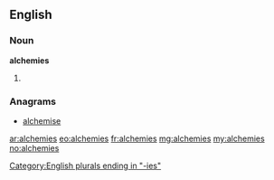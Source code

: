 ==English==

===Noun===
'''alchemies'''

# {{plural of|[[alchemy]]}}

===Anagrams===
* [[alchemise#English|alchemise]]

[[Category:English plurals ending in "-ies"]]

[[ar:alchemies]]
[[eo:alchemies]]
[[fr:alchemies]]
[[mg:alchemies]]
[[my:alchemies]]
[[no:alchemies]]